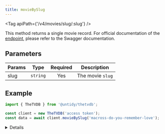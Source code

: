```yaml
---
title: movieBySlug
---
```



<Tag apiPath={'/v4/movies/slug/:slug'} />

This method returns a single movie record. For official documentation of the
[endpoint](https://thetvdb.github.io/v4-api/#/Movies/getMovieBaseBySlug), please refer to the Swagger
documentation.

## Parameters

| Params | Type     | Required | Description      |
| ------ | -------- | :------: | ---------------- |
| slug   | `string` |   Yes    | The movie `slug` |

## Example

```js {4}
import { TheTVDB } from '@untidy/thetvdb';

const client = new TheTVDB('access token');
const data = await client.movieBySlug('macross-do-you-remember-love');
```

<Details>

```js
{
  status: 'success',
  data: {
    id: 12586,
    name: '超時空要塞マクロス 愛・おぼえていますか',
    slug: 'macross-do-you-remember-love',
    image: 'https://artworks.thetvdb.com/banners/movies/12586/posters/12586.jpg',
    nameTranslations: ['ita', 'jpn', 'zho', 'kor', 'nld', 'deu', 'spa', 'fra', 'por', 'hun', 'eng', 'rus'],
    overviewTranslations: ['ita', 'jpn', 'zho', 'kor', 'nld', 'deu', 'spa', 'fra', 'por', 'hun', 'eng', 'rus', 'rus'],
    aliases: [],
    score: 488,
    runtime: 114,
    status: {
      id: 5,
      name: 'Released',
      recordType: 'movie',
      keepUpdated: true,
    },
    lastUpdated: '2023-05-15 02:16:07',
    year: '1984',
  },
};
```

</Details>
